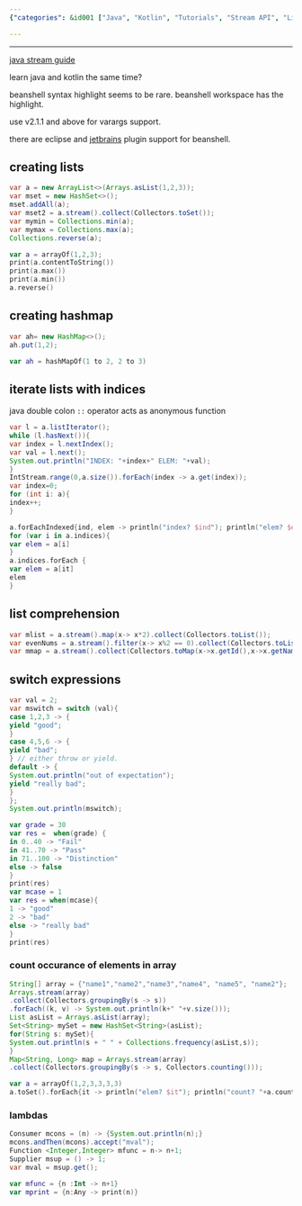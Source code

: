 ```yaml
---
{"categories": &id001 ["Java", "Kotlin", "Tutorials", "Stream API", "List Comprehension", "Switch Expressions", "Eclipse", "JetBrains Plugin", "Beanshell Syntax Highlighting", "Array Element Occurrences"], "category": "Programming Languages", "date": "2022-12-15 10:39:10", "description": "This guide offers tutorials in Java and Kotlin, covering patterns like Java Stream, list comprehension, switch expressions, and iterating through lists with indices. Additionally, it discusses eclipse and JetBrains plugin support for BeanShell syntax highlighting. The guide also teaches various methods to count array element occurrences in both languages.", "tags": *id001, "title": "useful java patterns"}

---
```


------

[java stream guide](https://stackify.com/streams-guide-java-8/)

learn java and kotlin the same time?

beanshell syntax highlight seems to be rare. beanshell workspace has the highlight.

use v2.1.1 and above for varargs support.

there are eclipse and [jetbrains](https://github.com/perNyfelt/beanshell-intellij-plugin) plugin support for beanshell.

## creating lists
```java
var a = new ArrayList<>(Arrays.asList(1,2,3));
var mset = new HashSet<>();
mset.addAll(a);
var mset2 = a.stream().collect(Collectors.toSet());
var mymin = Collections.min(a);
var mymax = Collections.max(a);
Collections.reverse(a);

```
```kotlin
var a = arrayOf(1,2,3);
print(a.contentToString())
print(a.max())
print(a.min())
a.reverse()

```

## creating hashmap
```java
var ah= new HashMap<>();
ah.put(1,2);

```
```kotlin
var ah = hashMapOf(1 to 2, 2 to 3)

```

## iterate lists with indices

java double colon `::` operator acts as anonymous function
```java
var l = a.listIterator();
while (l.hasNext()){
var index = l.nextIndex();
var val = l.next();
System.out.println("INDEX: "+index+" ELEM: "+val);
}
IntStream.range(0,a.size()).forEach(index -> a.get(index));
var index=0;
for (int i: a){
index++;
}

```
```kotlin
a.forEachIndexed{ind, elem -> println("index? $ind"); println("elem? $elem")}
for (var i in a.indices){
var elem = a[i]
}
a.indices.forEach {
var elem = a[it]
elem
}

```

## list comprehension
```java
var mlist = a.stream().map(x-> x*2).collect(Collectors.toList());
var evenNums = a.stream().filter(x-> x%2 == 0).collect(Collectors.toList());
var mmap = a.stream().collect(Collectors.toMap(x->x.getId(),x->x.getName()));

```

## switch expressions
```java
var val = 2;
var mswitch = switch (val){
case 1,2,3 -> {
yield "good";
}
case 4,5,6 -> {
yield "bad";
} // either throw or yield.
default -> {
System.out.println("out of expectation");
yield "really bad";
}
};
System.out.println(mswitch);

```
```kotlin
var grade = 30
var res =  when(grade) {
in 0..40 -> "Fail"
in 41..70 -> "Pass"
in 71..100 -> "Distinction"
else -> false
}
print(res)
var mcase = 1
var res = when(mcase){
1 -> "good"
2 -> "bad"
else -> "really bad"
}
print(res)

```

### count occurance of elements in array
```java
String[] array = {"name1","name2","name3","name4", "name5", "name2"};
Arrays.stream(array)
.collect(Collectors.groupingBy(s -> s))
.forEach((k, v) -> System.out.println(k+" "+v.size()));
List asList = Arrays.asList(array);
Set<String> mySet = new HashSet<String>(asList);
for(String s: mySet){
System.out.println(s + " " + Collections.frequency(asList,s));
}
Map<String, Long> map = Arrays.stream(array)
.collect(Collectors.groupingBy(s -> s, Collectors.counting()));

```
```kotlin
var a = arrayOf(1,2,3,3,3,3)
a.toSet().forEach{it -> println("elem? $it"); println("count? "+a.count{it2->it2 == it})}

```

### lambdas
```java
Consumer mcons = (n) -> {System.out.println(n);}
mcons.andThen(mcons).accept("mval");
Function <Integer,Integer> mfunc = n-> n+1;
Supplier msup = () -> 1;
var mval = msup.get();

```
```kotlin
var mfunc = {n :Int -> n+1}
var mprint = {n:Any -> print(n)}

```

